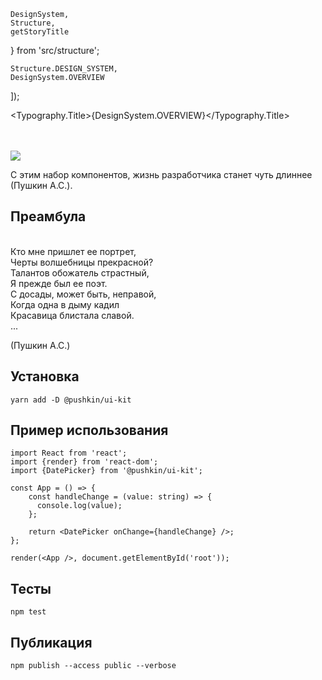 
    DesignSystem,
    Structure,
    getStoryTitle
} from 'src/structure';

    Structure.DESIGN_SYSTEM,
    DesignSystem.OVERVIEW
]);

<Meta title={title} />

<Typography.Title>{DesignSystem.OVERVIEW}</Typography.Title>

<br />
<br />

<img src="./stories/system/overview/header.png" />

С этим набор компонентов, жизнь разработчика станет чуть длиннее (Пушкин А.С.).

## Преамбула

<br />
Кто мне пришлет ее портрет,<br />
Черты волшебницы прекрасной?<br />
Талантов обожатель страстный,<br />
Я прежде был ее поэт.<br />
С досады, может быть, неправой,<br />
Когда одна в дыму кадил<br />
Красавица блистала славой.<br />
...

(Пушкин А.С.)

## Установка

```
yarn add -D @pushkin/ui-kit
```

## Пример использования

```tsx
import React from 'react';
import {render} from 'react-dom';
import {DatePicker} from '@pushkin/ui-kit';

const App = () => {
    const handleChange = (value: string) => {
      console.log(value);
    };

    return <DatePicker onChange={handleChange} />;
};

render(<App />, document.getElementById('root'));
```

## Тесты

```
npm test
```

## Публикация

```
npm publish --access public --verbose
```

